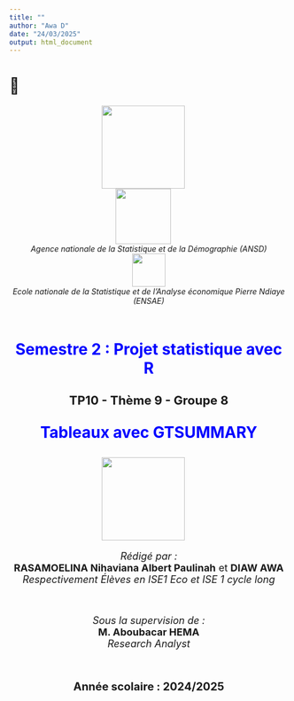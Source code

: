 ---
title: ""
author: "Awa D"
date: "24/03/2025"
output: html_document
---
# 🧭

<!-- Centrer les logos et le texte -->
<div style="text-align: center;">

<!-- Logos -->
<img src="images/LOGO1.jpeg" width="150" style="margin-right: 20px;"> <br>
<img src="images/LOGO2.jpeg" width="100" style="margin-right: 20px;"> <br>
<i>Agence nationale de la Statistique et de la Démographie (ANSD)</i> <br>
<img src="images/LOGO3.jpeg" width="60"> <br>
<i>Ecole nationale de la Statistique et de l'Analyse économique Pierre Ndiaye (ENSAE)</i> <br>
<br><br>

<!-- Titre du projet -->
<p style="font-size: 28px; font-weight: bold; color: blue;">
Semestre 2 : Projet statistique avec R
</p>

<p style="font-size: 22px; font-weight: bold;">
 TP10 - Thème 9 - Groupe 8
</p>

<p style="font-size: 28px; font-weight: bold; color: blue;">
Tableaux avec GTSUMMARY
</p>

<img src="images/gtsummary.png" width="150" style="margin-right: 20px;"> <br>


<!-- Informations sur les rédacteurs -->
<p style="font-size: 18px;">
<i>Rédigé par :</i> <br>
<b>RASAMOELINA Nihaviana Albert Paulinah</b> et <b>DIAW AWA</b> <br>
<i>Respectivement Élèves en ISE1 Eco et ISE 1 cycle long</i>
</p>

<br>

<!-- Superviseur -->
<p style="font-size: 18px;">
<i>Sous la supervision de :</i> <br>
<b>M. Aboubacar HEMA</b> <br>
<i>Research Analyst</i>
</p>

<br>

<!-- Année scolaire -->
<p style="font-size: 20px; font-weight: bold;">
Année scolaire : 2024/2025
</p>

</div>

<!----------------------------------FIN DE SCRIPT - Page de garde---------------------------------------->
